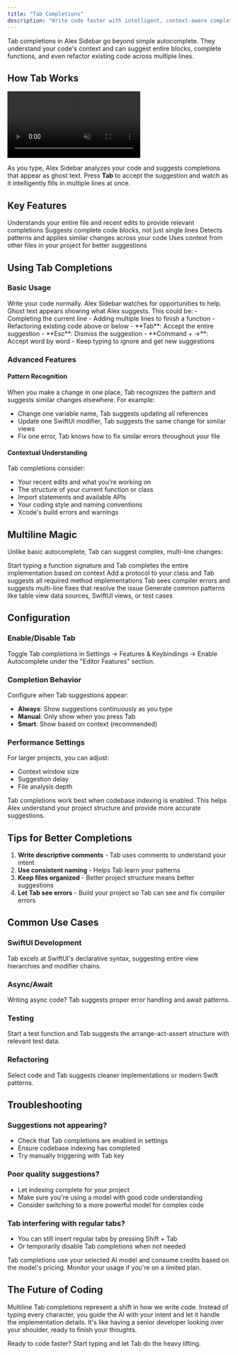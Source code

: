 ```yaml
---
title: "Tab Completions"
description: "Write code faster with intelligent, context-aware completions that span multiple lines"
---
```


Tab completions in Alex Sidebar go beyond simple autocomplete. They understand your code's context and can suggest entire blocks, complete functions, and even refactor existing code across multiple lines.

## How Tab Works

<video
  autoPlay
  muted
  loop
  playsInline
  alt="Multiline tab completions in action"
  title="Tab through complex code changes"
  src="/videos/multiline-tab-demo.mp4"
/>

As you type, Alex Sidebar analyzes your code and suggests completions that appear as ghost text. Press **Tab** to accept the suggestion and watch as it intelligently fills in multiple lines at once.

## Key Features

<CardGroup cols={2}>
  <Card title="Context-Aware Suggestions" icon="brain">
    Understands your entire file and recent edits to provide relevant completions
  </Card>
  
  <Card title="Multi-Line Edits" icon="layer-group">
    Suggests complete code blocks, not just single lines
  </Card>
  
  <Card title="Smart Refactoring" icon="arrows-rotate">
    Detects patterns and applies similar changes across your code
  </Card>
  
  <Card title="Cross-File Intelligence" icon="files">
    Uses context from other files in your project for better suggestions
  </Card>
</CardGroup>

## Using Tab Completions

### Basic Usage

<Steps>
  <Step title="Start typing">
    Write your code normally. Alex Sidebar watches for opportunities to help.
  </Step>
  
  <Step title="See suggestions">
    Ghost text appears showing what Alex suggests. This could be:
    - Completing the current line
    - Adding multiple lines to finish a function
    - Refactoring existing code above or below
  </Step>
  
  <Step title="Accept or reject">
    - **Tab**: Accept the entire suggestion
    - **Esc**: Dismiss the suggestion
    - **Command + →**: Accept word by word
    - Keep typing to ignore and get new suggestions
  </Step>
</Steps>

### Advanced Features

#### Pattern Recognition

When you make a change in one place, Tab recognizes the pattern and suggests similar changes elsewhere. For example:

- Change one variable name, Tab suggests updating all references
- Update one SwiftUI modifier, Tab suggests the same change for similar views
- Fix one error, Tab knows how to fix similar errors throughout your file

#### Contextual Understanding

Tab completions consider:
- Your recent edits and what you're working on
- The structure of your current function or class
- Import statements and available APIs
- Your coding style and naming conventions
- Xcode's build errors and warnings

## Multiline Magic

Unlike basic autocomplete, Tab can suggest complex, multi-line changes:

<AccordionGroup>
  <Accordion title="Complete implementations">
    Start typing a function signature and Tab completes the entire implementation based on context
  </Accordion>
  
  <Accordion title="Protocol conformance">
    Add a protocol to your class and Tab suggests all required method implementations
  </Accordion>
  
  <Accordion title="Error fixes">
    Tab sees compiler errors and suggests multi-line fixes that resolve the issue
  </Accordion>
  
  <Accordion title="Boilerplate code">
    Generate common patterns like table view data sources, SwiftUI views, or test cases
  </Accordion>
</AccordionGroup>

## Configuration

### Enable/Disable Tab

Toggle Tab completions in Settings → Features & Keybindings → Enable Autocomplete under the "Editor Features" section.

### Completion Behavior

Configure when Tab suggestions appear:
- **Always**: Show suggestions continuously as you type
- **Manual**: Only show when you press Tab
- **Smart**: Show based on context (recommended)

### Performance Settings

For larger projects, you can adjust:
- Context window size
- Suggestion delay
- File analysis depth

<Note>
Tab completions work best when codebase indexing is enabled. This helps Alex understand your project structure and provide more accurate suggestions.
</Note>

## Tips for Better Completions

1. **Write descriptive comments** - Tab uses comments to understand your intent
2. **Use consistent naming** - Helps Tab learn your patterns
3. **Keep files organized** - Better project structure means better suggestions
4. **Let Tab see errors** - Build your project so Tab can see and fix compiler errors

## Common Use Cases

### SwiftUI Development
Tab excels at SwiftUI's declarative syntax, suggesting entire view hierarchies and modifier chains.

### Async/Await
Writing async code? Tab suggests proper error handling and await patterns.

### Testing
Start a test function and Tab suggests the arrange-act-assert structure with relevant test data.

### Refactoring
Select code and Tab suggests cleaner implementations or modern Swift patterns.

## Troubleshooting

### Suggestions not appearing?
- Check that Tab completions are enabled in settings
- Ensure codebase indexing has completed
- Try manually triggering with Tab key

### Poor quality suggestions?
- Let indexing complete for your project
- Make sure you're using a model with good code understanding
- Consider switching to a more powerful model for complex code

### Tab interfering with regular tabs?
- You can still insert regular tabs by pressing Shift + Tab
- Or temporarily disable Tab completions when not needed

<Warning>
Tab completions use your selected AI model and consume credits based on the model's pricing. Monitor your usage if you're on a limited plan.
</Warning>

## The Future of Coding

Multiline Tab completions represent a shift in how we write code. Instead of typing every character, you guide the AI with your intent and let it handle the implementation details. It's like having a senior developer looking over your shoulder, ready to finish your thoughts.

Ready to code faster? Start typing and let Tab do the heavy lifting.